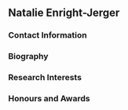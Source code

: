 ## Natalie Enright-Jerger

### Contact Information

### Biography

### Research Interests

### Honours and Awards
